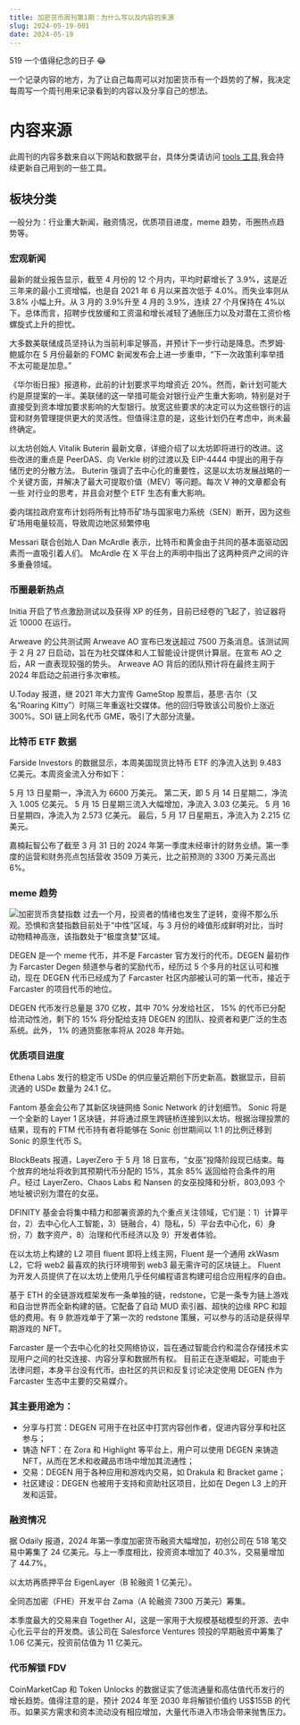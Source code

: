 ```yaml
---
title: 加密货币周刊第1期：为什么写以及内容的来源
slug: 2024-05-19-001
date: 2024-05-19
---
```


519 一个值得纪念的日子 😂

一个记录内容的地方，为了让自己每周可以对加密货币有一个趋势的了解，我决定每周写一个周刊用来记录看到的内容以及分享自己的想法。

# 内容来源

此周刊的内容多数来自以下网站和数据平台，具体分类请访问 [tools 工具](https://tool.kkdemian.com/),我会持续更新自己用到的一些工具。

## 板块分类

一般分为：行业重大新闻，融资情况，优质项目进度，meme 趋势，币圈热点趋势等。

### 宏观新闻

最新的就业报告显示，截至 4 月份的 12 个月内，平均时薪增长了 3.9%，这是近三年来的最小工资增幅，也是自 2021 年 6 月以来首次低于 4.0%。而失业率则从 3.8% 小幅上升。从 3 月的 3.9%升至 4 月的 3.9%，连续 27 个月保持在 4%以下。总体而言，招聘步伐放缓和工资温和增长减轻了通胀压力以及对潜在工资价格螺旋式上升的担忧。

大多数美联储成员坚持认为当前利率足够高，并预计下一步行动是降息。杰罗姆·鲍威尔在 5 月份最新的 FOMC 新闻发布会上进一步重申，“下一次政策利率举措不太可能是加息。”

《华尔街日报》报道称，此前的计划要求平均增资近 20%。然而，新计划可能大约是原提案的一半。美联储的这一举措可能会对银行业产生重大影响，特别是对于直接受到资本增加要求影响的大型银行。放宽这些要求的决定可以为这些银行的运营和财务管理提供更大的灵活性。但值得注意的是，这些计划仍在考虑中，尚未最终确定。

以太坊创始人 Vitalik Buterin 最新文章，详细介绍了以太坊即将进行的改进。这些改进的重点是 PeerDAS、向 Verkle 树的过渡以及 EIP-4444 中提出的用于存储历史的分散方法。 Buterin 强调了去中心化的重要性，这是以太坊发展战略的一个关键方面，并解决了最大可提取价值（MEV）等问题。每次 V 神的文章都会有一些
对行业的思考，并且会对整个 ETF 生态有重大影响。

委内瑞拉政府宣布计划将所有比特币矿场与国家电力系统（SEN）断开，因为这些矿场用电量较高，导致周边地区频繁停电

Messari 联合创始人 Dan McArdle 表示，比特币和黄金由于共同的基本面驱动因素而一直吸引着人们。 McArdle 在 X 平台上的声明中指出了这两种资产之间的许多重叠领域。

### 币圈最新热点

Initia 开启了节点激励测试以及获得 XP 的任务，目前已经卷的飞起了，验证器将近 10000 在运行。

Arweave 的公共测试网 Arweave AO 宣布已发送超过 7500 万条消息。该测试网于 2 月 27 日启动，旨在为社交媒体和人工智能设计提供计算层。在宣布 AO 之后，AR 一直表现较强的势头。
Arweave AO 背后的团队预计将在最终主网于 2024 年启动之前进行多次审核。

U.Today 报道，继 2021 年大力宣传 GameStop 股票后，基思·吉尔（又名“Roaring Kitty”）时隔三年重返社交媒体。他的回归导致该公司股价上涨近 300%。SOl 链上同名代币 GME，吸引了大部分流量。

### 比特币 ETF 数据

Farside Investors 的数据显示，本周美国现货比特币 ETF 的净流入达到 9.483 亿美元。本周资金流入分布如下：

5 月 13 日星期一，净流入为 6600 万美元。
第二天，即 5 月 14 日星期二，净流入 1.005 亿美元。
5 月 15 日星期三流入大幅增加，净流入 3.03 亿美元。
5 月 16 日星期四，净流入为 2.573 亿美元。
最后，5 月 17 日星期五，净流入为 2.215 亿美元。

嘉楠耘智公布了截至 3 月 31 日的 2024 年第一季度未经审计的财务业绩。第一季度的运营和财务亮点包括营收 3509 万美元，比之前预测的 3300 万美元高出 6%。

### meme 趋势

![加密货币贪婪指数](https://public.saasexch.com/static/cms/cmsSassLandingPage1/202405/9c5605e03a3d352e4fd5f36f790918f7.png)
过去一个月，投资者的情绪也发生了逆转，变得不那么乐观。恐惧和贪婪指数目前处于“中性”区域，与 3 月份的峰值形成鲜明对比，当时动物精神高涨，该指数处于“极度贪婪”区域。

DEGEN 是一个 meme 代币，并不是 Farcaster 官方发行的代币。DEGEN 最初作为 Farcaster Degen 频道参与者的奖励代币，经历过 5 个多月的社区认可和推动，现在 DEGEN 代币已经成为了 Farcaster 社区内部被认可的第一代币，接近于 Farcaster 的项目代币的地位。

DEGEN 代币发行总量是 370 亿枚，其中 70% 分发给社区， 15% 的代币已分配给流动性池，剩下的 15% 将分配给支持 DEGEN 的团队、投资者和更广泛的生态系统。此外， 1% 的通货膨胀率将从 2028 年开始。

### 优质项目进度

Ethena Labs 发行的稳定币 USDe 的供应量近期创下历史新高。数据显示，目前流通的 USDe 数量为 24.1 亿。

Fantom 基金会公布了其新区块链网络 Sonic Network 的计划细节。 Sonic 将是一个全新的 Layer 1 区块链，并将通过原生跨链桥连接到以太坊。根据治理投票的结果，现有的 FTM 代币持有者将能够在 Sonic 创世期间以 1:1 的比例迁移到 Sonic 的原生代币 S。

BlockBeats 报道，LayerZero 于 5 月 18 日宣布，“女巫”投降阶段现已结束。每个放弃的地址将收到其预期代币分配的 15%，其余 85% 返回给符合条件的用户。经过 LayerZero、Chaos Labs 和 Nansen 的女巫投降和分析，803,093 个地址被识别为潜在的女巫。

DFINITY 基金会将集中精力和部署资源的九个重点关注领域，它们是：1）计算平台，2）去中心化人工智能，3）链融合，4）隐私，5）平台去中心化，6）身份，7）数字资产，8）治理和代币经济以及 9）开发者体验。

在以太坊上构建的 L2 项目 fluent 即将上线主网，Fluent 是一个通用 zkWasm L2，它将 web2 最喜欢的执行环境带到 web3 最无需许可的区块链上。 Fluent 为开发人员提供了在以太坊上使用几乎任何编程语言构建可组合应用程序的自由。

基于 ETH 的全链游戏框架发布一条单独的链，redstone，它是一条专为链上游戏和自治世界而全新构建的链。它配备了自动 MUD 索引器、超快的边缘 RPC 和超低的费用。有 9 款游戏单于了第一次的 redstone 策展，可以参与的活动是获得早期游戏的 NFT。

Farcaster 是一个去中心化的社交网络协议，旨在通过智能合约和混合存储技术实现用户之间的社交连接、内容分享和数据所有权。
目前正在逐渐崛起，可能由于法律问题，本身平台没有代币。由社区的共识和反复讨论决定使用 DEGEN 作为 Farcaster 生态中主要的交易媒介。

### 其主要用途为：

- 分享与打赏：DEGEN 可用于在社区中打赏内容创作者，促进内容分享和社区参与；
- 铸造 NFT：在 Zora 和 Highlight 等平台上，用户可以使用 DEGEN 来铸造 NFT，从而在艺术和收藏品市场中增加其流通性；
- 交易：DEGEN 用于各种应用和游戏内交易，如 Drakula 和 Bracket game；
- 社区建设：DEGEN 也被用于支持和资助社区项目，比如在 Degen L3 上的开发和运营。

### 融资情况

据 Odaily 报道，2024 年第一季度加密货币融资大幅增加，初创公司在 518 笔交易中筹集了 24 亿美元。与上一季度相比，投资资本增加了 40.3%，交易量增加了 44.7%。

以太坊再质押平台 EigenLayer（B 轮融资 1 亿美元）。

全同态加密（FHE）开发平台 Zama（A 轮融资 7300 万美元）筹集。

本季度最大的交易来自 Together AI，这是一家用于大规模基础模型的开源、去中心化云平台的开发商。该公司在 Salesforce Ventures 领投的早期融资中筹集了 1.06 亿美元，投资前估值为 11 亿美元。

### 代币解锁 FDV

CoinMarketCap 和 Token Unlocks 的数据证实了低流通量和高估值代币发行的增长趋势。值得注意的是，预计 2024 年至 2030 年将解锁价值约 US$155B 的代币。如果买方需求和资本流动没有相应增加，大量代币进入市场会带来抛售压力。
